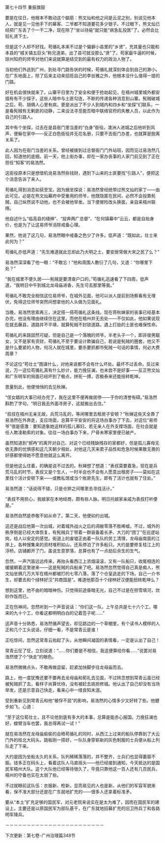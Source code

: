 

第七十四节 重振旗鼓

要是在往日，他根本不敢动这个脑筋：熊文灿和他之间是云泥之别，别说见他本人，就是见一见他手下的幕客、二爷都不知道要花多少银子。不过眼下，熊文灿已经把广东丢了个一干二净，现在除了“坐以待毙”就只能“病急乱投医”了。必然会比较礼贤下士。

但是这个人却不好找。苟循礼本来不过是个偏僻小县里的“乡贤”，充其量也只能和本县的“城关镇五巨头”称兄道弟，出了县可就没那么“贤”了。苟家最牛逼的时候，琼州知府的师爷对他们来说就算是结交到的最有权力的政治人物了。

当初他们外逃到广州，到处寻门路告状的时候，苟循礼就深刻体会到自己的渺小。在广东地面上，除了后来主动来招揽自己的李丝雅之外，他根本没什么值得一提的门路。

好在机会很快就来了。山寨平日里为了安全和便于抢劫起见，在梧州城里城外都安插有有不少探子，这些人暗中与土匪勾连，不断的传递各种消息到山寨。髡贼破城之后，苟、胡俩人心里有病，更是派出了不少人到城内和四乡和“坐探”们联系，一是看髡贼有无剿匪的动静，二来设法寻觅能否暗中联络官府的失散人员，以此作为自己的引路人。

其中有个坐探，过去在是县衙门里当差的“白身”衙役。澳洲人进城之后他听到风声，便躲在家中――反正白色衙役并无花名册，只要不去衙门办差，也就算是脱离关系了。

此人因为在衙门当差的关系，曾经被拨到过总督衙门门外站班，因而见过易浩然几回，知道他的底细。前一天，他上街办事，却在一家办丧事的人家门前见到了正在担任“知客”的易浩然。

这衙役原本只是想借机讹易浩然些钱财，遇到下山来的土匪要找“引路人”，便把这个消息告诉了来人。

苟循礼得到消息如获至宝。因为据坐探说：易浩然曾经统带过熊文灿的家丁――由此可见，必是在熊文灿幕府中受重用的师爷，他既隐匿在民间，必然不会投靠髡贼，自己纵然说不动他，也不会被他举发。当下便冒险改头换面，亲自来梧州联络。

他自述什么“临高县的缙绅”、“投奔两广总督”、“在何镇幕中”云云，都是自抬身价，也是为了让这易师爷消除戒备心理。

果然，他说了这几句，易浩然眼中戒备之色少了许多。低声道：“既如此，壮士来此何为？”

苟循礼亦低声道：“先生难道就此忘却此乃大明之土，要安居常做大宋之民了么？”

易浩然深深看了他一眼：“不敢忘！”他和周围人敷衍了几句，又道：“你哪里下处？”

“我在城里不便久居――髡贼是要清查户口的，”苟循礼迅速看了下四周，低声道，“我明日中午到城北龙母庙进香，先生可去那里等我。”

苟循礼不敢完全相信这位易师爷，在城外见面，他可以派人提前到场察看有无埋伏，免得这位师爷突然间想拿他的人头做为见面礼。

当晚，易浩然思索再三，决定搭一搭苟循礼这条线。现在蒋秋婵家的丧事已经基本办完，他没有理由继续住在这里。而他在梧州并无去处――不仅如此，他如果说现在就去藤县，道路并不平靖，就算髡贼不封锁道路，遇上打劫的土匪也难保性命。

苟循礼的来路固然可疑，但是自己是一个落魄的师爷，半老头子一个，即非俊男靓女，又不是家有资财，苟循礼不至于要设计欺骗自己，若说是髡贼的圈套，他又不是什么要紧的人物，何况人就在城里，要杀要抓都市髡贼一句话的事情，何必大费周章？

不论这位“苟壮士”图谋什么，对他来说都不会有什么坏处。最坏不过丢命。反过来说，万一这位苟循礼真有什么妙计，能力挽狂澜，也未尝不是好事――反正熊文灿和广东明军的局面已经坏到了极点，拼死一搏，否极泰来还能扭转乾坤。

思量到此，他便悄悄的去见秋婵。

“侄女婿的大事已经办完了，我在这里不便再做居停――于你的清誉有碍。”易浩然斟酌了字句，“明日我去外面寻房子，这就搬出去住。”

“叔叔在梧州无亲无故，兵荒马乱的，等闲哪里去租房子安顿？”秋婵这些天全靠了易浩然在外奔走，支应场面，总算平平安安的将这场白事办了下去，对这位“易师爷”很是感激：要知道象她这样的孤儿寡妇，若无亲人在外支撑场面，在社会就是任人欺凌勒索的对象。往往一场白事办下来，尸骨未寒家里便已破产。

虽然知道到“郝冉”的离开对自己、对这个已经残缺残存的家都好，但是孤儿寡母无依无靠的忧惧感和这几天朝夕相处，对他这几天来君子品性和危急时候果敢无畏的好感都使得她不愿意他就这么离开。

但是他这么住着，的确是说不过去的。秋婵想了想道：“表叔莫要着急，现在是兵荒马乱的时节，表叔又是个生人，一时半会也不会有人愿意出租房子――莫如在这里找个活计安顿下来――或教私馆或当个账房先生，即有了活计也就有了住处。”

易浩然道：“话说得不错，只是仓猝之间哪里去寻找活计。”

“表叔不用担心，我娘家在本地经商，颇有些人脉。明日托娘家亲戚为表叔打听便是。”

易浩然自然是恭敬不如从命了。第二天，他便如约出城。

这还是战后他第一次出城，对着城外战火之后的凋敝零落不胜唏嘘。不过，城外的秩序倒是已经大体恢复，有髡贼兵丁带着一群装备着长矛、大刀的“团丁”在巡逻站岗，给人以安定的感觉。街道上的废墟正由着一队队的劳工清理，龙母庙南面的江岸上，各种搜集来的资材堆积如山，还系停泊了许多船只。大约是要修复桂江上的浮桥。店铺都开了门，虽说生意寥落，总算也有了一点劫后余生的生气。

忽然，一声汽笛远远传来，再抬头看西江上浓烟滚滚，又有一队船只，收尾相连的缓缓朝着这里驶来――这是髡贼的兵船来了吧。易浩然忽然觉得自己真是痴人，熊文灿坐拥几万大军在梧州都被打的七零八落，落了个仓皇逃走的下场，自己一介书生，却要去和个绿林好汉“共商国是”。难道他那百十个绿林好汉便能扭转乾坤么？

想到这里，他不由的暗暗神伤。只觉得前途昏暗无光，自己不过是在担雪填河，炊砂作饭而已。

正在伤神间，忽然听到一个声音说话：“你们这一队，上午总共是七十六个工，哪来的九十个工，你看这都明明白白的记着签子呢……”

这声音十分熟悉，易浩然循声望去，却见路边的一个草棚里，有个读书人模样的人正和几个工头说话，仔细一看，不是常青云是谁！

正吃惊间，忽然这常青云抬起了头，从他瞬间凝固的表情看，一定是认出了自己！

常青云怔了怔，立刻说道：“……你们要是不相信，我这便算给你看……”说罢对易浩然使了个“快走”的眼色。

易浩然微微点头，不敢再做逗留，赶紧加快脚步往龙母庙而去。

路上，他一度犹豫还要不要再去龙母庙和荀礼去见面，不过转念想到常青云虽已经被髡贼抓了去，看样子尚算优待，没有被赶去挑担修城。他认出了自己却没有当场举发，还是示意自己快走，看来心中一缕良知未泯。

受到重新见到常青云和他“被俘不屈”的影响，易浩然的心情多少又好转了些。他健步如飞，心道：

“至于这位荀壮士，且不论他到底有多大的本事，总算是能赤心报国。力挽狂澜也好，螳臂当车也罢，我总得再试一试！”

就在易浩然在龙母庙偷偷的会晤苟循礼的同时，从西江上过来的船队停靠到了大云门外的桂北大码头。跳板刚一搭好，一队队身穿崭新的灰色制服的士兵便从船上列队走了下来。

大约是因为坐船太久的关系，队列稀稀落落的，并不整齐，士兵们也显得萎靡不振。钱多正在码头上，看着这队人马直摇头――他已经接到通知，今天抵达的是国民军梧州大队。这个大队他已经等待很久了，毕竟只靠他这一百人还有几百民兵，梧州的守备也实在太弱了些。

不过就眼前这队伍：衣服新、枪新，显而易见的人也是新。从他们的军容军貌来看，保不准大部分还是在广东就地扩充的――很多人还拿着标准矛。

要从“本土”扩充足够的国民军，对元老院来说实在是太为难了，因而在国民军的建设上，主要还是以原国民军为部队基干，在广东就地招募扩充的旧卫所兵丁和各路明军降兵。

－－－－－－－－－－－－－－－－－－－－－－－

下次更新：第七卷-广州治理篇348节

